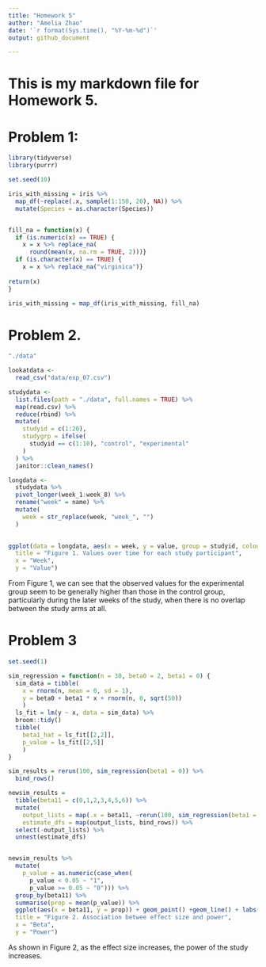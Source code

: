 ```yaml
---
title: "Homework 5"
author: "Amelia Zhao"
date: '`r format(Sys.time(), "%Y-%m-%d")`'
output: github_document

---
```


# This is my markdown file for Homework 5. 

# Problem 1: 

```r
library(tidyverse)
library(purrr)

set.seed(10)

iris_with_missing = iris %>% 
  map_df(~replace(.x, sample(1:150, 20), NA)) %>%
  mutate(Species = as.character(Species)) 


fill_na = function(x) {
  if (is.numeric(x) == TRUE) {
    x = x %>% replace_na(
      round(mean(x, na.rm = TRUE, 2)))}
  if (is.character(x) == TRUE) {
    x = x %>% replace_na("virginica")}
  
return(x)
}

iris_with_missing = map_df(iris_with_missing, fill_na)

```


# Problem 2. 


```r
"./data"

lookatdata <-
  read_csv("data/exp_07.csv")

studydata <-
  list.files(path = "./data", full.names = TRUE) %>% 
  map(read.csv) %>% 
  reduce(rbind) %>% 
  mutate(
    studyid = c(1:20),
    studygrp = ifelse(
      studyid == c(1:10), "control", "experimental"
    )
  ) %>% 
  janitor::clean_names()

longdata <-
  studydata %>% 
  pivot_longer(week_1:week_8) %>% 
  rename("week" = name) %>% 
  mutate(
    week = str_replace(week, "week_", "")
  )
  

ggplot(data = longdata, aes(x = week, y = value, group = studyid, colour = studygrp)) + geom_line() + labs(
  title = "Figure 1. Values over time for each study participant",
  x = "Week",
  y = "Value") 

```

From Figure 1, we can see that the observed values for the experimental group seem to be generally higher than those in the control group, particularly during the later weeks of the study, when there is no overlap between the study arms at all. 





# Problem 3

```r

set.seed(1)

sim_regression = function(n = 30, beta0 = 2, beta1 = 0) {
  sim_data = tibble(
    x = rnorm(n, mean = 0, sd = 1),
    y = beta0 + beta1 * x + rnorm(n, 0, sqrt(50))
    )
  ls_fit = lm(y ~ x, data = sim_data) %>%
  broom::tidy()
  tibble( 
    beta1_hat = ls_fit[[2,2]],
    p_value = ls_fit[[2,5]]
    )
}

sim_results = rerun(100, sim_regression(beta1 = 0)) %>% 
  bind_rows()

newsim_results = 
  tibble(beta11 = c(0,1,2,3,4,5,6)) %>% 
  mutate(
    output_lists = map(.x = beta11, ~rerun(100, sim_regression(beta1 = .x))),
    estimate_dfs = map(output_lists, bind_rows)) %>% 
  select(-output_lists) %>% 
  unnest(estimate_dfs)


newsim_results %>% 
  mutate(
    p_value = as.numeric(case_when(
      p_value < 0.05 ~ "1",
      p_value >= 0.05 ~ "0"))) %>% 
  group_by(beta11) %>% 
  summarise(prop = mean(p_value)) %>% 
  ggplot(aes(x = beta11, y = prop)) + geom_point() +geom_line() + labs(
  title = "Figure 2. Association betwee effect size and power",
  x = "Beta",
  y = "Power") 


```

As shown in Figure 2, as the effect size increases, the power of the study increases. 



